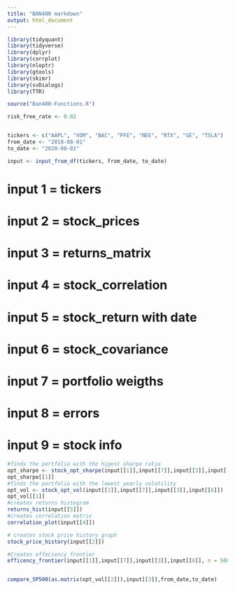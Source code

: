 ```yaml
---
title: "BAN400 markdown"
output: html_document
---
```


```r
library(tidyquant)
library(tidyverse)
library(dplyr)
library(corrplot)
library(nloptr)
library(gtools)
library(skimr)
library(svDialogs)
library(TTR)

source("Ban400-Functions.R")
```



```r
risk_free_rate <- 0.02


tickers <- c("AAPL", "XOM", "BAC", "PFE", "NEE", "RTX", "GE", "TSLA")
from_date <- "2018-08-01"
to_date <- "2020-08-01"


```





```r

input <- input_from_df(tickers, from_date, to_date)
```







# input 1 = tickers
# input 2 = stock_prices
# input 3 = returns_matrix
# input 4 = stock_correlation
# input 5 = stock_return with date
# input 6 = stock_covariance
# input 7 = portfolio weigths
# input 8 = errors
# input 9 = stock info





```r
#finds the portfolio with the higest sharpe ratio
opt_sharpe <- stock_opt_sharpe(input[[1]],input[[7]],input[[3]],input[[6]])
opt_sharpe[[1]]
#finds the portfolio with the lowest yearly volatility
opt_vol <- stock_opt_vol(input[[1]],input[[7]],input[[3]],input[[6]])
opt_vol[[1]]
#creates returns histogram
returns_hist(input[[5]])
#creates correlation matrix
correlation_plot(input[[4]])

# creates stock price history graph
stock_price_history(input[[2]])

#Creates effeciency frontier
efficency_frontier(input[[1]],input[[7]],input[[3]],input[[6]], n = 5000)


compare_SP500(as.matrix(opt_vol[[2]]),input[[3]],from_date,to_date)

```















